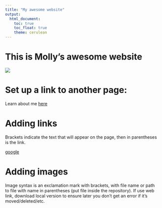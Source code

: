 ```yaml
---
title: "My awesome website"
output: 
  html_document:
    toc: true
    toc_float: true
    theme: cerulean
---
```


# This is Molly's awesome website

![](https://media.giphy.com/media/drXGoW1iudhKw/giphy.gif)


# Set up a link to another page:

Learn about me [here](about.html)

# Adding links

Brackets indicate the text that will appear on the page, then in parentheses is the link.

[google](https://www.google.com)

# Adding images

Image syntax is an exclamation mark with brackets, with file name or path to file with name in parentheses (put file inside the repository). If use web link, download local version to ensure later you don't get an error if it's moved/deleted/etc.

![]()




